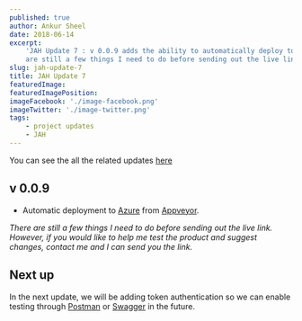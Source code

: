 ```yaml
---
published: true
author: Ankur Sheel
date: 2018-06-14
excerpt:
    'JAH Update 7 : v 0.0.9 adds the ability to automatically deploy to azure  whenever a new feature is added. There
    are still a few things I need to do before sending out the live link.'
slug: jah-update-7
title: JAH Update 7
featuredImage:
featuredImagePosition:
imageFacebook: './image-facebook.png'
imageTwitter: './image-twitter.png'
tags:
    - project updates
    - JAH
---
```


You can see the all the related updates [here](./tags/jah)

## v 0.0.9

-   Automatic deployment to [Azure](https://azure.microsoft.com/) from [Appveyor](https://www.appveyor.com/).

_There are still a few things I need to do before sending out the live link. However, if you would like to help me test
the product and suggest changes, contact me and I can send you the link._

## Next up

In the next update, we will be adding token authentication so we can enable testing through
[Postman](https://www.getpostman.com/) or [Swagger](https://swagger.io/) in the future.
